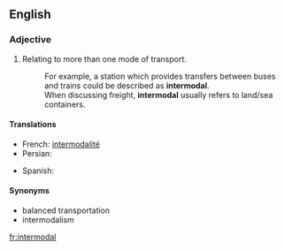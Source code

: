 ==English==
{{wikipedia}}

===Adjective===
{{en-adj}}

# Relating to more than one mode of transport.
#: For example, a station which provides transfers between buses and trains could be described as '''intermodal'''.
#: When discussing freight, '''intermodal''' usually refers to land/sea containers.

====Translations====
{{trans-top|Relating to more than one mode of transport}}
* French: [[intermodalité]] {{f}}
* Persian: {{t+|fa|ایستگاه‌های چندگانه|xs=Persian}}
{{trans-mid}}
* Spanish: {{t|es|intermodal}}
{{trans-bottom}}

====Synonyms====
* balanced transportation
* intermodalism

[[fr:intermodal]]